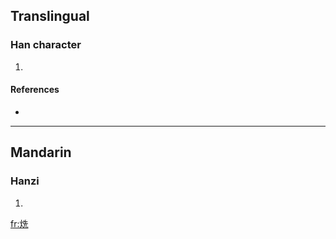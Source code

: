 ==Translingual==

===Han character===
{{Han char|rn=86|rad=火|as=06|sn=10|four=9481<sub>1</sub>|canj=火竹土山 (FHGU)}}

# {{defn|Han|sort=火06}}

====References====
* {{Han ref|kx=0669.240|dkj=18995|dj=1078.260|hdz=32199.150|uh=70CD|ud=28877|bh=D276|bd=53878}}

----

==Mandarin==

===Hanzi===
{{cmn-hanzi|pin=[[xiǎn]] ([[xian3]])|wg=hsien<sup>3</sup>}}

# {{defn|Mandarin|sort=火06}}

[[fr:烍]]
